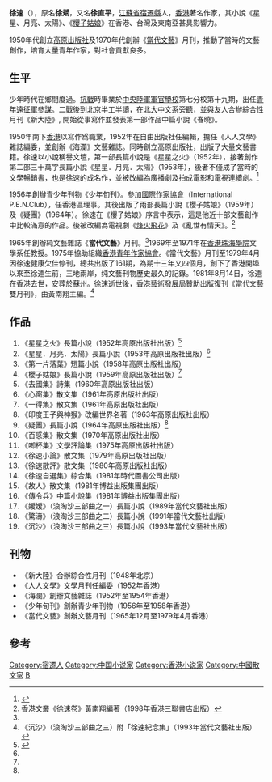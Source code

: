 {{Infobox writer <!-- see Template:Infobox writer -->
| 姓名     = 徐速
| 笔名     = 徐速
| 原名     = 徐斌，又名徐直平
| 出生     = 1924年
| 出生地点 = [[江蘇省|江蘇省]][[宿遷縣|宿遷縣]]
| 逝世     = {{death date and age|1981|8|14|1924|0|0}}
| 逝世地点 = [[香港|香港]]
| 职业     = [[作家|作家]]
| 体裁     = [[小说|小说]]、诗集、[[散文|散文]]、評論
| 主题     = 小說多以抗日戰爭為背景
| 代表作   = 長篇小說《星星月亮太陽》<br>    《櫻子姑娘》<br>散文集《心窗集》<br>雜文集《啣杯集》
}}

'''徐速'''（{{bd|1924年||1981年|8月14日|catIdx=X徐}}），原名'''徐斌'''，又名'''徐直平'''，[[江蘇省|江蘇省]][[宿遷縣|宿遷縣]]人，[[香港|香港]]著名作家，其小說《星星、月亮、太陽》、《[[櫻子姑娘|櫻子姑娘]]》在香港、台灣及東南亞甚具影響力。

1950年代創立[[高原出版社|高原出版社]]及1970年代創辦《[[當代文藝|當代文藝]]》月刊，推動了當時的文藝創作，培育大量青年作家，對社會貢獻良多。

== 生平 ==
少年時代在鄉間度過。[[抗戰|抗戰]]時畢業於[[中央陸軍軍官學校|中央陸軍軍官學校]]第七分校第十九期，出任[[青年遠征軍|青年遠征軍]][[參謀|參謀]]。二戰後到北京半工半讀，在[[北京大學|北大]]中文系[[旁聽|旁聽]]，並與友人合辦綜合性月刊《新大陸》, 開始從事寫作並發表第一部作品中篇小說《春曉》。

1950年南下[[香港|香港]]以寫作爲職業，1952年在自由出版社任編輯，擔任《人人文學》雜誌編委，並創辦《海瀾》文藝雜誌。同時創立高原出版社，出版了大量文藝書籍。徐速以小說稱譽文壇，第一部長篇小說是《星星之火》（1952年），接著創作第二部三十萬字長篇小說《星星．月亮．太陽》（1953年），後者不僅成了當時的文學暢銷書，也是徐速的成名作，並被改編為廣播劇及拍成電影和電視連續劇。<ref name=":0">{{Cite web|title=徐速的《星星月亮太陽》|url=https://www.am730.com.hk/column/新聞/徐速的-星星月亮太陽-/276140|access-date=2022-03-02|last=am730|work=am730|language=zh-Hant-HK|archive-date=2022-03-02|archive-url=https://web.archive.org/web/20220302033257/https://www.am730.com.hk/column/%E6%96%B0%E8%81%9E/%E5%BE%90%E9%80%9F%E7%9A%84-%E6%98%9F%E6%98%9F%E6%9C%88%E4%BA%AE%E5%A4%AA%E9%99%BD-/276140|dead-url=no}}</ref>

1956年創辦青少年刊物《少年旬刊》。參加[[國際作家協會|國際作家協會]]（International P.E.N.Club），任香港區理事。其後出版了兩部長篇小說《櫻子姑娘》（1959年）及《疑團》（1964年）。徐速在《櫻子姑娘》序言中表示，這是他近十部文藝創作中比較滿意的作品。後被改編為電視劇《[[烽火飛花|烽火飛花]]》及《亂世有情天》。<ref>香港文叢《徐速卷》黃南翔編著（1998年香港三聯書店出版）</ref>

1965年創辦純文藝雜誌《'''當代文藝'''》月刊。<ref name=":0" />1969年至1971年在[[香港珠海學院|香港珠海學院]]文學系任教授。1975年協助組織[[香港青年作家協會|香港青年作家協會]]。《當代文藝》月刊至1979年4月因徐速健康欠佳停刊，總共出版了161期，為期十三年又四個月，創下了香港開埠以來至徐速生前，三地兩岸，纯文藝刊物歷史最久的記錄。1981年8月14日，徐速在香港去世，安葬於蘇州。徐速逝世後，[[香港藝術發展局|香港藝術發展局]]贊助出版復刊《當代文藝雙月刊》，由黃南翔主編。<ref>《沉沙》（浪淘沙三部曲之三）附「徐速紀念集」（1993年當代文藝社出版）</ref>

== 作品 ==
# 《星星之火》長篇小說（1952年高原出版社出版）<ref name=":1">{{Cite web|title=徐速與高原出版社|url=https://hklit.lib.cuhk.edu.hk/newsletters/%e5%be%90%e9%80%9f%e8%88%87%e9%ab%98%e5%8e%9f%e5%87%ba%e7%89%88%e7%a4%be/|access-date=2022-03-02|language=zh-HK|archive-date=2022-03-02|archive-url=https://web.archive.org/web/20220302024903/https://hklit.lib.cuhk.edu.hk/newsletters/%e5%be%90%e9%80%9f%e8%88%87%e9%ab%98%e5%8e%9f%e5%87%ba%e7%89%88%e7%a4%be/|dead-url=no}}</ref>
# 《星星．月亮．太陽》長篇小說（1953年高原出版社出版）<ref name=":1" />
# 《第一片落葉》短篇小說（1958年高原出版社出版）
# 《櫻子姑娘》長篇小說（1959年高原出版社出版）<ref name=":1" />
# 《去國集》詩集（1960年高原出版社出版）
# 《心窗集》散文集（1961年高原出版社出版）
# 《一得集》散文集（1961年高原出版社出版）
# 《印度王子與神猴》改編世界名著（1963年高原出版社出版）
# 《疑團》長篇小說（1964年高原出版社出版）<ref name=":1" />
# 《百感集》散文集（1970年高原出版社出版）
# 《啣杯集》文學評論集（1975年高原出版社出版）
# 《徐速小論》散文集（1979年高原出版社出版）
# 《徐速散評》散文集（1980年高原出版社出版）
# 《徐速自選集》綜合集（1981年時代圖書公司出版）
# 《故人》散文集（1981年博益出版集團出版）
# 《傳令兵》中篇小說集（1981年博益出版集團出版）
# 《嫒嫒》（浪淘沙三部曲之一）長篇小說（1989年當代文藝社出版）
# 《驚濤》（浪淘沙三部曲之二）長篇小說（1991年當代文藝社出版）
# 《沉沙》（浪淘沙三部曲之三）長篇小說（1993年當代文藝社出版）

== 刊物 ==
* 《新大陸》合辦綜合性月刊（1948年北京）
* 《人人文學》文學月刊任編委（1952年香港）
* 《海瀾》創辦文藝雜誌（1952年至1954年香港）
* 《少年旬刊》創辦青少年刊物（1956年至1958年香港）
* 《當代文藝》創辦文藝月刊（1965年12月至1979年4月香港）

== 參考 ==
{{reflist}}

{{normdaten}}
{{DEFAULTSORT:Xu su}}
[[Category:宿遷人|Category:宿遷人]]
[[Category:中国小说家|Category:中国小说家]]
[[Category:香港小说家|Category:香港小说家]]
[[Category:中國散文家|Category:中國散文家]]
[[Category:徐姓|B]]